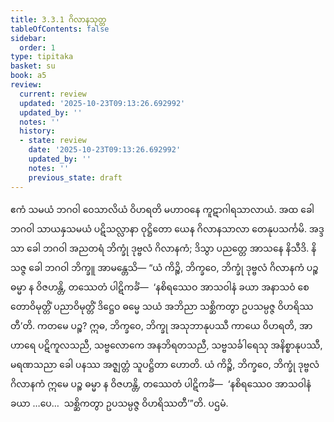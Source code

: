 ```yaml
---
title: 3.3.1 ဂိလာနသုတ္တ
tableOfContents: false
sidebar:
  order: 1
type: tipitaka
basket: su
book: a5
review:
  current: review
  updated: '2025-10-23T09:13:26.692992'
  updated_by: ''
  notes: ''
  history:
  - state: review
    date: '2025-10-23T09:13:26.692992'
    updated_by: ''
    notes: ''
    previous_state: draft
---
```



<ReviewStatus review={frontmatter.review} showDetails={true} />

<HypothesisAnnotation frontmatter={frontmatter} />

<DynamicBreadcrumb />

<Division number="121" book="a5" e="ch" v="16" p="125">

<Paragraph number="700" book="a5">
ဧကံ သမယံ ဘဂဝါ ဝေသာလိယံ ဝိဟရတိ မဟာဝနေ ကူဋာဂါရသာလာယံ. အထ ခေါ ဘဂဝါ သာယနှသမယံ ပဋိသလ္လာနာ ဝုဋ္ဌိတော ယေန ဂိလာနသာလာ တေနုပသင်္ကမိ. အဒ္ဒသာ ခေါ ဘဂဝါ အညတရံ ဘိက္ခုံ ဒုဗ္ဗလံ ဂိလာနကံ; ဒိသွာ ပညတ္တေ အာသနေ နိသီဒိ. နိသဇ္ဇ ခေါ ဘဂဝါ ဘိက္ခူ အာမန္တေသိ—
</Paragraph>

<Paragraph number="701" book="a5">
“ယံ ကိဉ္စိ, ဘိက္ခဝေ, ဘိက္ခုံ ဒုဗ္ဗလံ ဂိလာနကံ ပဉ္စ ဓမ္မာ န ဝိဇဟန္တိ, တဿေတံ ပါဋိကင်္ခံ—  ‘နစိရဿေဝ အာသဝါနံ ခယာ အနာသဝံ စေတောဝိမုတ္တိံ ပညာဝိမုတ္တိံ ဒိဋ္ဌေဝ ဓမ္မေ သယံ အဘိညာ သစ္ဆိကတွာ ဥပသမ္ပဇ္ဇ ဝိဟရိဿတီ’တိ.
</Paragraph>

<Paragraph number="702" book="a5">
ကတမေ ပဉ္စ? ဣဓ, ဘိက္ခဝေ, ဘိက္ခု အသုဘာနုပဿီ ကာယေ ဝိဟရတိ, အာဟာရေ ပဋိကူလသညီ, သဗ္ဗလောကေ အနဘိရတသညီ, သဗ္ဗသင်္ခါရေသု အနိစ္စာနုပဿီ, မရဏသညာ ခေါ ပနဿ အဇ္ဈတ္တံ သူပဋ္ဌိတာ ဟောတိ. ယံ ကိဉ္စိ, ဘိက္ခဝေ, ဘိက္ခုံ ဒုဗ္ဗလံ ဂိလာနကံ ဣမေ ပဉ္စ ဓမ္မာ န ဝိဇဟန္တိ, တဿေတံ ပါဋိကင်္ခံ—  ‘နစိရဿေဝ အာသဝါနံ ခယာ …ပေ…  သစ္ဆိကတွာ ဥပသမ္ပဇ္ဇ ဝိဟရိဿတီ’”တိ.

</Paragraph>
</Division>

<Paragraph number="703" type="center" book="a5">
ပဌမံ.
</Paragraph>
